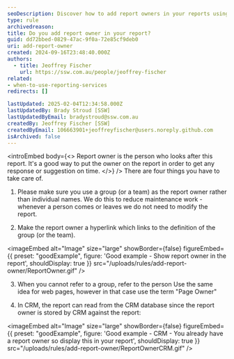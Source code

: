 ```yaml
---
seoDescription: Discover how to add report owners in your reports using groups or teams for efficient maintenance
type: rule
archivedreason:
title: Do you add report owner in your report?
guid: dd72bbed-0829-47ac-9f0a-72e85cf9deb0
uri: add-report-owner
created: 2024-09-16T23:48:40.000Z
authors:
  - title: Jeoffrey Fischer
    url: https://ssw.com.au/people/jeoffrey-fischer
related:
- when-to-use-reporting-services
redirects: []

lastUpdated: 2025-02-04T12:34:58.000Z
lastUpdatedBy: Brady Stroud [SSW]
lastUpdatedByEmail: bradystroud@ssw.com.au
createdBy: Jeoffrey Fischer [SSW]
createdByEmail: 106663901+jeoffreyfischer@users.noreply.github.com
isArchived: false
---
```


<introEmbed
  body={<>
Report owner is the person who looks after this report. It's a good way to put the owner on the report in order to get any response or suggestion on time.
  </>}
/>
There are four things you have to take care of.

1. Please make sure you use a group (or a team) as the report owner rather than individual names. We do this to reduce maintenance work - whenever a person comes or leaves we do not need to modify the report.

2. Make the report owner a hyperlink which links to the definition of the group (or the team).

<imageEmbed
  alt="Image"
  size="large"
  showBorder={false}
  figureEmbed={{
    preset: "goodExample",
    figure: 'Good example - Show report owner in the report',
    shouldDisplay: true
  }}
  src="/uploads/rules/add-report-owner/ReportOwner.gif"
/>

3. When you cannot refer to a group, refer to the person
Use the same idea for web pages, however in that case use the term "Page Owner"

4. In CRM, the report can read from the CRM database since the report owner is stored by CRM against the report:

<imageEmbed
  alt="Image"
  size="large"
  showBorder={false}
  figureEmbed={{
    preset: "goodExample",
    figure: 'Good example - CRM - You already have a report owner so display this in your report',
    shouldDisplay: true
  }}
  src="/uploads/rules/add-report-owner/ReportOwnerCRM.gif"
/>
